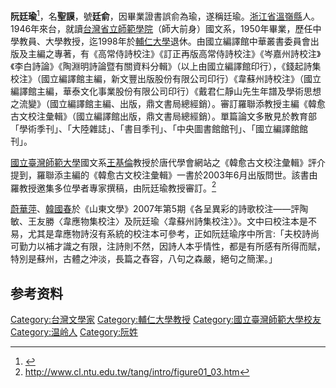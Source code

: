 '''阮廷瑜'''{{BD|1928年||2012年|}}<ref>{{Cite web |url=http://lib.huse.cn/lzy/news_view.asp?newsid=6040 |title=存档副本 |accessdate=2013-05-07 |archive-date=2019-07-13 |archive-url=https://web.archive.org/web/20190713041226/http://lib.huse.cn/lzy/news_view.asp?newsid=6040 |dead-url=no }}</ref>，名'''聖謨'''，號'''廷俞'''，因畢業證書誤俞為瑜，遂稱廷瑜。[[浙江省|浙江省]][[溫嶺縣|溫嶺縣]]人。1946年來台，就讀[[台灣省立師範學院|台灣省立師範學院]]（師大前身）國文系，1950年畢業，歷任中學教員、大學教授，迄1998年於[[輔仁大學|輔仁大學]]退休。由國立編譯館中華叢書委員會出版及主編之專著，有《高常侍詩校注》《訂正再版高常侍詩校注》《岑嘉州詩校注》《李白詩論》《陶淵明詩論暨有關資料分輯》（以上由國立編譯館印行），《錢起詩集校注》（國立編譯館主編，新文豐出版股份有限公司印行）《韋蘇州詩校注》（國立編譯館主編，華泰文化事業股份有限公司印行）《戴君仁靜山先生年譜及學術思想之流變》（國立編譯館主編、出版，鼎文書局總經銷）。審訂羅聯添教授主編《韓愈古文校注彙輯》（國立編譯館出版，鼎文書局總經銷）。單篇論文多散見於教育部「學術季刊」、「大陸雜誌」、「書目季刊」、「中央圖書館館刊」、「國立編譯館館刊」。

[[國立臺灣師範大學|國立臺灣師範大學]]國文系[[王基倫|王基倫]]教授於唐代學會網站之《韓愈古文校注彙輯》評介提到，羅聯添主編的《韓愈古文校注彙輯》一書於2003年6月出版問世。該書由羅教授邀集多位學者專家撰稿，由阮廷瑜教授審訂。<ref>http://www.cl.ntu.edu.tw/tang/intro/figure01_03.htm{{dead link|date=2018年5月 |bot=InternetArchiveBot |fix-attempted=yes }}</ref>

[[蔚華萍|蔚華萍]]、[[韓國春|韓國春]]於《山東文學》2007年第5期《各呈異彩的詩歌校注——評陶敏、王友勝〈韋應物集校注〉及阮廷瑜〈韋蘇州詩集校注〉》。文中曰校注本是不易，尤其是韋應物詩沒有系統的校注本可參考，正如阮廷瑜序中所言:「夫校詩尚可勤力以補才識之有限，注詩則不然，因詩人本乎情性，都是有所感有所得而賦，特別是蘇州，古體之沖淡，長篇之舂容，八句之森嚴，絕句之簡潔。」

==参考资料==
{{reflist}}

[[Category:台灣文學家|Category:台灣文學家]]
[[Category:輔仁大學教授|Category:輔仁大學教授]]
[[Category:國立臺灣師範大學校友|Category:國立臺灣師範大學校友]]
[[Category:温岭人|Category:温岭人]]
[[Category:阮姓|Category:阮姓]]